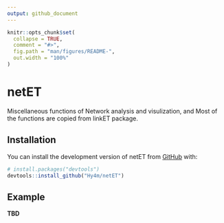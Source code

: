 ```yaml
---
output: github_document
---
```


<!-- README.md is generated from README.Rmd. Please edit that file -->

```r
knitr::opts_chunk$set(
  collapse = TRUE,
  comment = "#>",
  fig.path = "man/figures/README-",
  out.width = "100%"
)
```

# netET

<!-- badges: start -->
<!-- badges: end -->

Miscellaneous functions of Network analysis and visulization, and Most of the functions are copied from linkET package.

## Installation

You can install the development version of netET from [GitHub](https://github.com/netET) with:

``` r
# install.packages("devtools")
devtools::install_github("Hy4m/netET")
```

## Example

**TBD**
